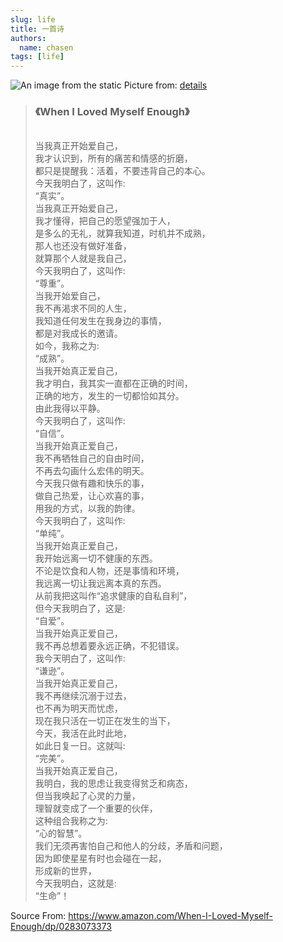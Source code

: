 ```yaml
---
slug: life
title: 一首诗
authors:
  name: chasen
tags: [life]
---
```

![An image from the static](/img/love.jpeg)
Picture from: <a href="https://www.puckermob.com/moblog/the-truth-is-i-dont-love-myself-enough-to-let-you-love-me/">details</a>
<!--truncate-->
<blockquote>
<h3>《When I Loved Myself Enough》</h3><br/>
当我真正开始爱自己，<br/>
我才认识到，所有的痛苦和情感的折磨，<br/>
都只是提醒我：活着，不要违背自己的本心。<br/>
今天我明白了，这叫作:<br/>
<span className="shinning">“真实”。</span><br/>
当我真正开始爱自己，<br/>
我才懂得，把自己的愿望强加于人，<br/>
是多么的无礼，就算我知道，时机并不成熟，<br/>
那人也还没有做好准备，<br/>
就算那个人就是我自己，<br/>
今天我明白了，这叫作:<br/>
<span className="shinning1">“尊重”。</span><br/>
当我开始爱自己，<br/>
我不再渴求不同的人生，<br/>
我知道任何发生在我身边的事情，<br/>
都是对我成长的邀请。<br/>
如今，我称之为:<br/>
<span className="shinning2">“成熟”。</span><br/>
当我开始真正爱自己，<br/>
我才明白，我其实一直都在正确的时间，<br/>
正确的地方，发生的一切都恰如其分。<br/>
由此我得以平静。<br/>
今天我明白了，这叫作:<br/>
<span className="shinning">“自信”。</span><br/>
当我开始真正爱自己，<br/>
我不再牺牲自己的自由时间，<br/>
不再去勾画什么宏伟的明天。<br/>
今天我只做有趣和快乐的事，<br/>
做自己热爱，让心欢喜的事，<br/>
用我的方式，以我的韵律。<br/>
今天我明白了，这叫作:<br/>
<span className="shinning3">“单纯”。</span><br/>
当我开始真正爱自己，<br/>
我开始远离一切不健康的东西。<br/>
不论是饮食和人物，还是事情和环境，<br/>
我远离一切让我远离本真的东西。<br/>
从前我把这叫作“追求健康的自私自利”，<br/>
但今天我明白了，这是:<br/>
<span className="shinning">“自爱”。</span><br/>
当我开始真正爱自己，<br/>
我不再总想着要永远正确，不犯错误。<br/>
我今天明白了，这叫作:<br/>
<span className="shinning2">“谦逊”。</span><br/>
当我开始真正爱自己，<br/>
我不再继续沉溺于过去，<br/>
也不再为明天而忧虑，<br/>
现在我只活在一切正在发生的当下，<br/>
今天，我活在此时此地，<br/>
如此日复一日。这就叫:<br/>
<span className="shinning">“完美”。</span><br/>
当我开始真正爱自己，<br/>
我明白，我的思虑让我变得贫乏和病态，<br/>
但当我唤起了心灵的力量，<br/>
理智就变成了一个重要的伙伴，<br/>
这种组合我称之为:<br/>
<span className="shinning1">“心的智慧”。</span><br/>
我们无须再害怕自己和他人的分歧，矛盾和问题，<br/>
因为即使星星有时也会碰在一起，<br/>
形成新的世界，<br/>
今天我明白，这就是:<br/>
<span className="shinning2">“生命”！</span><br/>
</blockquote>
Source From: <a href="https://www.amazon.com/When-I-Loved-Myself-Enough/dp/0283073373">https://www.amazon.com/When-I-Loved-Myself-Enough/dp/0283073373</a>